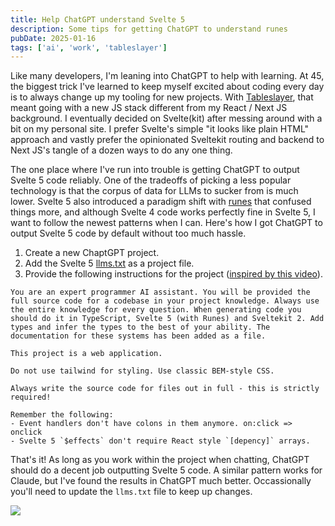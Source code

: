 ```yaml
---
title: Help ChatGPT understand Svelte 5
description: Some tips for getting ChatGPT to understand runes
pubDate: 2025-01-16
tags: ['ai', 'work', 'tableslayer']
---
```



Like many developers, I'm leaning into ChatGPT to help with learning. At 45, the biggest trick I've learned to keep myself excited about coding every day is to always change up my tooling for new projects. With [Tableslayer](https://tableslayer.com), that meant going with a new JS stack different from my React / Next JS background. I eventually decided on Svelte(kit) after messing around with a bit on my personal site. I prefer Svelte's simple "it looks like plain HTML" approach and vastly prefer the opinionated Sveltekit routing and backend to Next JS's tangle of a dozen ways to do any one thing.

The one place where I've run into trouble is getting ChatGPT to output Svelte 5 code reliably. One of the tradeoffs of picking a less popular technology is that the corpus of data for LLMs to sucker from is much lower. Svelte 5 also introduced a paradigm shift with [runes](https://svelte.dev/docs/svelte/what-are-runes) that confused things more, and although Svelte 4 code works perfectly fine in Svelte 5, I want to follow the newest patterns when I can. Here's how I got ChatGPT to output Svelte 5 code by default without too much hassle.

1. Create a new ChaptGPT project.
2. Add the Svelte 5 [llms.txt](https://svelte.dev/docs/llms) as a project file.
3. Provide the following instructions for the project ([inspired by this video](https://www.youtube.com/watch?v=g_XLZlrGEuc&t=1240s)).

```
You are an expert programmer AI assistant. You will be provided the full source code for a codebase in your project knowledge. Always use the entire knowledge for every question. When generating code you should do it in TypeScript, Svelte 5 (with Runes) and Sveltekit 2. Add types and infer the types to the best of your ability. The documentation for these systems has been added as a file.

This project is a web application.

Do not use tailwind for styling. Use classic BEM-style CSS.

Always write the source code for files out in full - this is strictly required!

Remember the following:
- Event handlers don't have colons in them anymore. on:click => onclick
- Svelte 5 `$effects` don't require React style `[depency]` arrays.
```

That's it! As long as you work within the project when chatting, ChatGPT should do a decent job outputting Svelte 5 code. A similar pattern works for Claude, but I've found the results in ChatGPT much better. Occassionally you'll need to update the `llms.txt` file to keep up changes.

<Image
  src="https://files.davesnider.com/2025JAN/mcaVqyU6ia-fmD6I.png"
  caption="Make sure to add the files in your project"
/>
